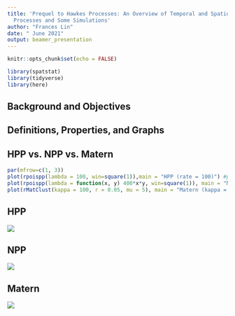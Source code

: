 ```yaml
---
title: 'Prequel to Hawkes Processes: An Overview of Temporal and Spatio-Temporal Point
  Processes and Some Simulations'
author: "Frances Lin"
date: " June 2021"
output: beamer_presentation
---
```


```r
knitr::opts_chunk$set(echo = FALSE)
```

```r
library(spatstat)
library(tidyverse)
library(here)
```

## Background and Objectives

## Definitions, Properties, and Graphs

## HPP vs. NPP vs. Matern

```r
par(mfrow=c(1, 3))
plot(rpoispp(lambda = 100, win=square(1)),main = "HPP (rate = 100)") #plot_2D_HPP
plot(rpoispp(lambda = function(x, y) 400*x*y, win=square(1)), main = "NPP (intensity = 100*x)") #plot_2D_NPP
plot(rMatClust(kappa = 100, r = 0.05, mu = 5), main = "Matern (kappa = 100, r = 0.05, mu = 5)") #plot_2D_Matern
```

## HPP

![](/Users/franceslinyc/Hawkes-Process-2021/results/plot_2D_HPP.png)


## NPP

![](/Users/franceslinyc/Hawkes-Process-2021/results/plot_2D_NPP.png)

## Matern

![](/Users/franceslinyc/Hawkes-Process-2021/results/plot_2D_Matern.png)




